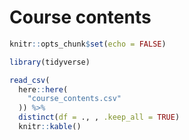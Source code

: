# Course contents {#coursecontents}

```r
knitr::opts_chunk$set(echo = FALSE)
```

```r
library(tidyverse)
```

```r
read_csv(
  here::here(
    "course_contents.csv"
  )) %>% 
  distinct(df = ., , .keep_all = TRUE)
  knitr::kable()
```

